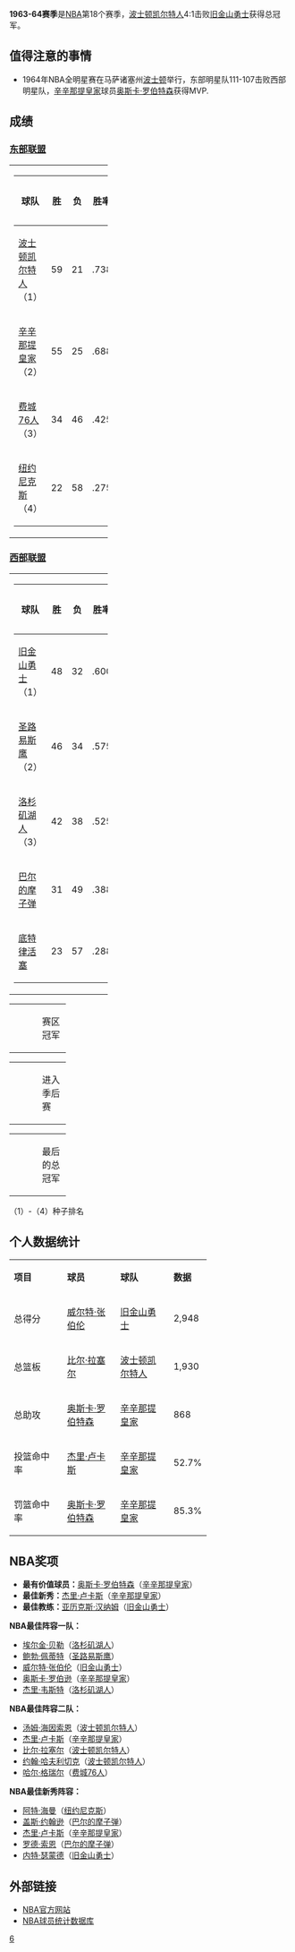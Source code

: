 {{unreferenced|time=2016-04-28T09:31:10+00:00}}
{{noteTA|G1=NBA}}
'''1963-64赛季'''是[[NBA|NBA]]第18个赛季，[[波士顿凯尔特人|波士顿凯尔特人]]4:1击败[[旧金山勇士|旧金山勇士]]获得总冠军。

== 值得注意的事情 ==
*1964年NBA全明星赛在马萨诸塞州[[波士顿|波士顿]]举行，东部明星队111-107击败西部明星队，[[辛辛那提皇家|辛辛那提皇家]]球员[[奥斯卡·罗伯特森|奥斯卡·罗伯特森]]获得MVP.

== 成绩 ==

=== [[東部聯盟_(NBA)|东部联盟]] ===

{|width=70%
|-
|width=50%|
{|class=wikitable 
|-
!width=55%|球队
!width=8%|胜
!width=8%|负
!width=15%|胜率
!width=14%|落后
|-style="background:#FFFFF0"
|bgcolor=#FFFF99|[[波士顿凯尔特人|波士顿凯尔特人]]（1）||59||21||.738||align=center|-
|-style="background:#f0f8ff"
|[[辛辛那提皇家|辛辛那提皇家]]（2）||55||25||.688||align=center|4
|-
|[[费城76人|费城76人]]（3）||34||46||.425||align=center|25
|-
|[[纽约尼克斯|纽约尼克斯]]（4）||22||58||.275||align=center|37
|}
|}

=== [[西部聯盟_(NBA)|西部联盟]] ===

{|width=70%
|-
|width=50%|
{|class=wikitable 
|-
!width=55%|球队
!width=8%|胜
!width=8%|负
!width=15%|胜率
!width=14%|落后
|-style="background:#fffff0"
|[[旧金山勇士|旧金山勇士]]（1）||48||32||.600||align=center|-
|-style="background:#f0f8ff"
|[[圣路易斯鹰|圣路易斯鹰]]（2）||46||34||.575||align=center|2
|-
|[[洛杉矶湖人|洛杉矶湖人]]（3）||42||38||.525||align=center|6
|-
|[[巴尔的摩子弹|巴尔的摩子弹]]||31||49||.388||align=center|17
|-
|[[底特律活塞|底特律活塞]]||23||57||.288||align=center|25
|}
|}

{|border=0 width=20%
|-
|width=50% bgcolor=#fffff0|
|width=50%|赛区冠军
|}
{|border=0 width=20%
|-
|width=50% bgcolor=#f0f8ff|
|width=50%|进入季后赛
|}
{|border=0 width=20%
|-
|width=50% bgcolor=#FFFF99|
|width=50%|最后的总冠军
|}
（1）-（4）种子排名

== 个人数据统计 ==

{|class=wikitable width=70%
|-align=center
|width=30%|'''项目'''||width=30%|'''球员'''||width=30%|'''球队'''||width=10%|'''数据'''
|-align=center style="background:#f0f8ff"
|总得分||[[威尔特·张伯伦|威尔特·张伯伦]]||[[旧金山勇士|旧金山勇士]]||2,948
|-align=center
|总篮板||[[比尔·拉塞尔|比尔·拉塞尔]]||[[波士顿凯尔特人|波士顿凯尔特人]]||1,930
|-align=center style="background:#f0f8ff"
|总助攻||[[奥斯卡·罗伯特森|奥斯卡·罗伯特森]]||[[辛辛那提皇家|辛辛那提皇家]]||868
|-align=center
|投篮命中率||[[杰里·卢卡斯|杰里·卢卡斯]]||[[辛辛那提皇家|辛辛那提皇家]]||52.7%
|-align=center style="background:#f0f8ff"
|罚篮命中率||[[奥斯卡·罗伯特森|奥斯卡·罗伯特森]]||[[辛辛那提皇家|辛辛那提皇家]]||85.3%
|}

== NBA奖项 ==

*'''最有价值球员：'''[[奥斯卡·罗伯特森|奥斯卡·罗伯特森]]（[[辛辛那提皇家|辛辛那提皇家]]）
*'''最佳新秀：'''[[杰里·卢卡斯|杰里·卢卡斯]]（[[辛辛那提皇家|辛辛那提皇家]]）
*'''最佳教练：'''[[亚历克斯·汉纳姆|亚历克斯·汉纳姆]]（[[旧金山勇士|旧金山勇士]]）

'''NBA最佳阵容一队：'''
*[[埃尔金·贝勒|埃尔金·贝勒]]（[[洛杉矶湖人|洛杉矶湖人]]）
*[[鲍勃·佩蒂特|鲍勃·佩蒂特]]（[[圣路易斯鹰|圣路易斯鹰]]）
*[[威尔特·张伯伦|威尔特·张伯伦]]（[[旧金山勇士|旧金山勇士]]）
*[[奥斯卡·罗伯逊|奥斯卡·罗伯逊]]（[[辛辛那提皇家|辛辛那提皇家]]）
*[[杰里·韦斯特|杰里·韦斯特]]（[[洛杉矶湖人|洛杉矶湖人]]）

'''NBA最佳阵容二队：'''
*[[汤姆·海因索恩|汤姆·海因索恩]]（[[波士顿凯尔特人|波士顿凯尔特人]]）
*[[杰里·卢卡斯|杰里·卢卡斯]]（[[辛辛那提皇家|辛辛那提皇家]]）
*[[比尔·拉塞尔|比尔·拉塞尔]]（[[波士顿凯尔特人|波士顿凯尔特人]]）
*[[约翰·哈夫利切克|约翰·哈夫利切克]]（[[波士顿凯尔特人|波士顿凯尔特人]]）
*[[哈尔·格瑞尔|哈尔·格瑞尔]]（[[费城76人|费城76人]]）

'''NBA最佳新秀阵容：'''
*[[阿特·海曼|阿特·海曼]]（[[纽约尼克斯|纽约尼克斯]]）
*[[盖斯·约翰逊|盖斯·约翰逊]]（[[巴尔的摩子弹|巴尔的摩子弹]]）
*[[杰里·卢卡斯|杰里·卢卡斯]]（[[辛辛那提皇家|辛辛那提皇家]]）
*[[罗德·索恩|罗德·索恩]]（[[巴尔的摩子弹|巴尔的摩子弹]]）
*[[内特·瑟蒙德|内特·瑟蒙德]]（[[旧金山勇士|旧金山勇士]]）
  
== 外部链接 ==

*[http://www.nba.com NBA官方网站]{{Wayback|url=http://www.nba.com/ |date=20100128104238 }}
*[https://web.archive.org/web/20150205103359/http://www.btgraphix.com/nba/ NBA球员统计数据库]

{{start box}}
{{succession box |[[1962-63_NBA赛季|1962-63 NBA赛季]] |[[1964-65_NBA赛季|1964-65 NBA赛季]] |[[NBA赛季列表|NBA赛季]] |'''1963-64'''| 
}}
{{end box}}
{{NBA season|1964}}
{{NBA}}

[[Category:NBA赛季|6]]